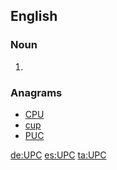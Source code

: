 ==English==

===Noun===
{{en-noun}}

# {{initialism of|{{w|Universal Product Code}}|lang=en}}

===Anagrams===
* [[CPU#English|CPU]]
* [[cup#English|cup]]
* [[PUC#English|PUC]]

[[de:UPC]]
[[es:UPC]]
[[ta:UPC]]